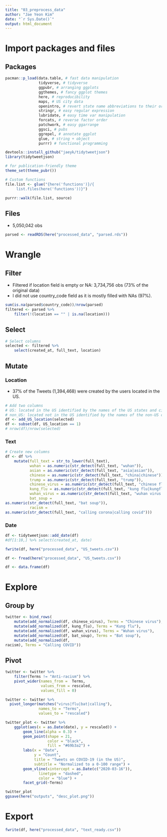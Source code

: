 ```yaml
---
title: "03_preprocess_data"
author: "Jae Yeon Kim"
date: "`r Sys.Date()`"
output: html_document
---
```


# Import packages and files 

## Packages

```r
pacman::p_load(data.table, # fast data manipulation
               tidyverse, # tidyverse 
               ggpubr, # arranging ggplots   
               ggthemes, # fancy ggplot themes
               here, # reproducibility 
               maps, # US city data
               openintro, # revert state name abbreviations to their original forms 
               stringr, # easy regular expression
               lubridate, # easy time var manipulation
               forcats, # reverse factor order 
               patchwork, # easy ggarrange
               ggsci, # pubs 
               ggrepel, # annotate ggplot   
               glue, # string + object 
               purrr) # functional programming 

devtools::install_github("jaeyk/tidytweetjson")
library(tidytweetjson)

# for publication-friendly theme 
theme_set(theme_pubr())

# Custom functions
file.list <- glue("{here('functions')}/{ 
     list.files(here('functions'))}")

purrr::walk(file.list, source)
```

## Files 

- 5,050,042 obs 

```r
parsed <- readRDS(here("processed_data", "parsed.rds"))
```

# Wrangle 

## Filter

- Filtered if location field is empty or NA: 3,734,756 obs (73% of the original data)
- I did not use country_code field as it is mostly filled with NAs (97%).

```r
sum(is.na(parsed$country_code))/nrow(parsed)
filtered <- parsed %>%
    filter(!(location == "" | is.na(location)))
```

## Select 

```r
# Select columns 
selected <- filtered %>% 
    select(created_at, full_text, location) 
```

## Mutate 

### Location 

- 37% of the Tweets (1,394,468) were created by the users located in the US.

```r
# Add two columns
# US: located in the US identified by the names of the US states and cities 
# non_US: located not in the US identified by the names of the non-US countries 
df <- add_US_location(selected)
df <- subset(df, US_location == 1)
# nrow(df)/nrow(selected)
```

### Text 

```r
# Create new columns 
df <- df %>%
    mutate(full_text = str_to_lower(full_text),
           wuhan = as.numeric(str_detect(full_text, "wuhan")),
           asian = as.numeric(str_detect(full_text, "asia|asian")),
           chinese = as.numeric(str_detect(full_text, "china|chinese")),
           trump = as.numeric(str_detect(full_text, "trump")),
           chinese_virus = as.numeric(str_detect(full_text, "chinese flu|chineseflu|chinese virus|chinesevirus")),
           kung_flu = as.numeric(str_detect(full_text, "kung flu|kungflu")), 
           wuhan_virus = as.numeric(str_detect(full_text, "wuhan virus|wuhanvirus")),
           bat_soup = 
as.numeric(str_detect(full_text, "bat soup")),
           racism = 
as.numeric(str_detect(full_text, "calling corona|calling covid")))
```

### Date

```r
df <- tidytweetjson::add_date(df)
#df[1:10,] %>% select(created_at, date)

fwrite(df, here("processed_data", "US_tweets.csv"))
```

```r
df <- fread(here("processed_data", "US_tweets.csv"))

df <- data.frame(df)
```

# Explore 

## Group by 

```r
twitter <- bind_rows(
    mutate(add_normalized(df, chinese_virus), Terms = "Chinese virus"),
    mutate(add_normalized(df, kung_flu), Terms = "Kung flu"),
    mutate(add_normalized(df, wuhan_virus), Terms = "Wuhan virus"),
    mutate(add_normalized(df, bat_soup), Terms = "Bat soup"),
    mutate(add_normalized(df,
racism), Terms = "Calling COVID"))
```

## Pivot 

```r
twitter <- twitter %>%
    filter(Terms != "Anti-racism") %>%
    pivot_wider(names_from =  Terms,
                values_from = rescaled,
                values_fill = 0)

twitter <- twitter %>%
  pivot_longer(matches("virus|flu|bat|calling"),
               names_to = "Terms", 
               values_to = "rescaled")
```

```r
twitter_plot <- twitter %>%
    ggplot(aes(x = as.Date(date), y = rescaled)) +
        geom_line(alpha = 0.3) +
        geom_point(shape = 21, 
                   color = "black", 
                   fill = "#69b3a2") +
        labs(x = "Date",
             y = "Count",
             title = "Tweets on COVID-19 (in the US)",
             subtitle = "Normalized to a 0-100 range") +
        geom_vline(xintercept = as.Date(c("2020-03-16")),
               linetype = "dashed",
               color = "blue") +
        facet_grid(~Terms) 

twitter_plot 
ggsave(here("outputs", "desc_plot.png"))
```

# Export 

```r
fwrite(df, here("processed_data", "text_ready.csv"))
```